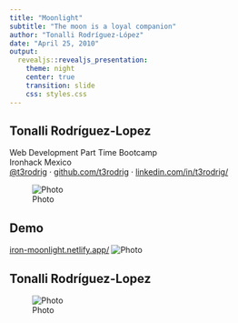 ```yaml
---
title: "Moonlight"
subtitle: "The moon is a loyal companion"
author: "Tonalli Rodríguez-López"
date: "April 25, 2010"
output: 
  revealjs::revealjs_presentation:
    theme: night
    center: true
    transition: slide
    css: styles.css
---
```


## Tonalli Rodríguez-Lopez

| Web Development Part Time Bootcamp
| Ironhack Mexico
| [\@t3rodrig][] &middot; [github.com/t3rodrig][] &middot; [linkedin.com/in/t3rodrig/][]

![Photo](images/cg_box.png){.cg_box}

[\@t3rodrig]: https://twitter.com/t3rodrig
[github.com/t3rodrig]: https://github.com/t3rodrig
[linkedin.com/in/t3rodrig/]: https://www.linkedin.com/in/t3rodrig/

## Demo

[iron-moonlight.netlify.app/](https://iron-moonlight.netlify.app/){#demo_link}
![Photo](images/deployment.png){.deployment}
  
## Tonalli Rodríguez-Lopez

![Photo](images/gracias.png){.thanks}



